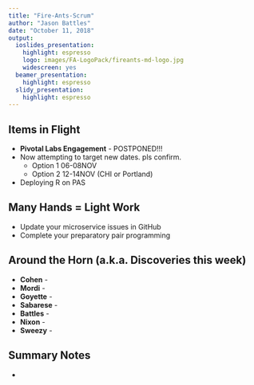 ```yaml
---
title: "Fire-Ants-Scrum"
author: "Jason Battles"
date: "October 11, 2018"
output:
  ioslides_presentation:
    highlight: espresso
    logo: images/FA-LogoPack/fireants-md-logo.jpg
    widescreen: yes
  beamer_presentation:
    highlight: espresso
  slidy_presentation:
    highlight: espresso
---
```


## Items in Flight
* **Pivotal Labs Engagement** - POSTPONED!!!
* Now attempting to target new dates.  pls confirm.
    - Option 1 06-08NOV 
    - Option 2 12-14NOV (CHI or Portland)
* Deploying R on PAS
    
## **Many Hands = Light Work**
* Update your microservice issues in GitHub
* Complete your preparatory pair programming
    
## Around the Horn (a.k.a. Discoveries this week)

* **Cohen** - 
* **Mordi** - 
* **Goyette** - 
* **Sabarese** - 
* **Battles** - 
* **Nixon** - 
* **Sweezy** - 

## Summary Notes
                  
*    
                                
